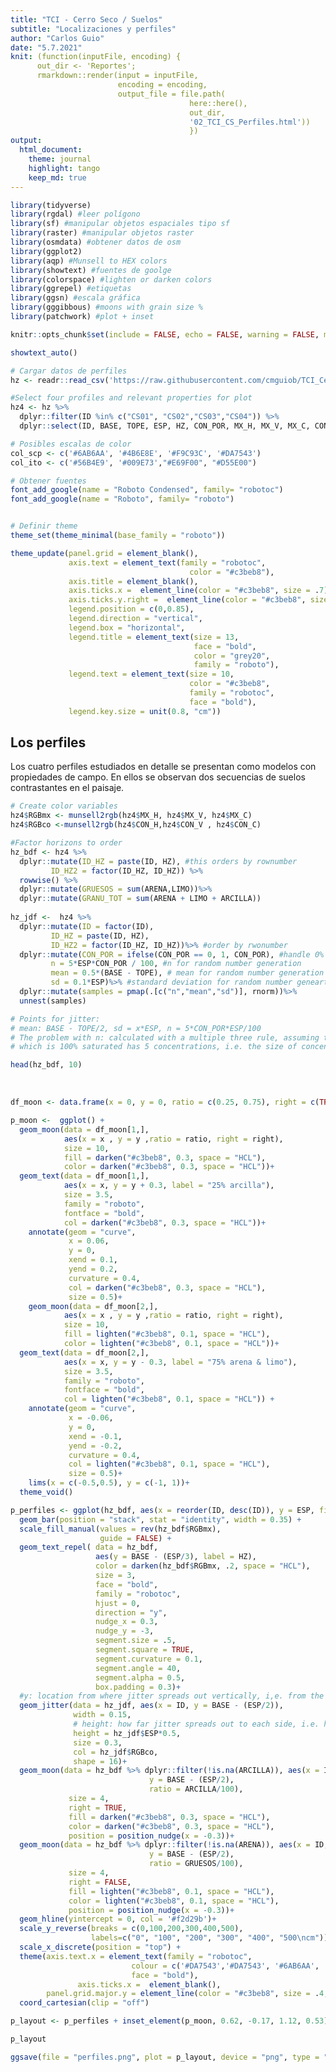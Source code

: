 ```yaml
---
title: "TCI - Cerro Seco / Suelos"
subtitle: "Localizaciones y perfiles"
author: "Carlos Guio"
date: "5.7.2021"
knit: (function(inputFile, encoding) { 
      out_dir <- 'Reportes';
      rmarkdown::render(input = inputFile,
                        encoding = encoding, 
                        output_file = file.path(
                                        here::here(), 
                                        out_dir, 
                                        '02_TCI_CS_Perfiles.html'))
                                        })
output:
  html_document:
    theme: journal
    highlight: tango
    keep_md: true
---
```



```r

library(tidyverse)
library(rgdal) #leer polígono
library(sf) #manipular objetos espaciales tipo sf
library(raster) #manipular objetos raster
library(osmdata) #obtener datos de osm
library(ggplot2)
library(aqp) #Munsell to HEX colors
library(showtext) #fuentes de goolge
library(colorspace) #lighten or darken colors
library(ggrepel) #etiquetas 
library(ggsn) #escala gráfica
library(gggibbous) #moons with grain size %
library(patchwork) #plot + inset

knitr::opts_chunk$set(include = FALSE, echo = FALSE, warning = FALSE, message = FALSE, fig.align="center", fig.showtext = TRUE, fig.retina = 1, dpi = 300, out.width = "70%")

showtext_auto()
```


```r

# Cargar datos de perfiles
hz <- readr::read_csv('https://raw.githubusercontent.com/cmguiob/TCI_CerroSeco_git/main/Datos/Suelos_CS_Horiz.csv')

#Select four profiles and relevant properties for plot
hz4 <- hz %>%
  dplyr::filter(ID %in% c("CS01", "CS02","CS03","CS04")) %>%
  dplyr::select(ID, BASE, TOPE, ESP, HZ, CON_POR, MX_H, MX_V, MX_C, CON_H, CON_V, CON_C, ARENA, LIMO, ARCILLA )

```


```r

# Posibles escalas de color
col_scp <- c('#6AB6AA', '#4B6E8E', '#F9C93C', '#DA7543')
col_ito <- c('#56B4E9', '#009E73',"#E69F00", "#D55E00")

# Obtener fuentes
font_add_google(name = "Roboto Condensed", family= "robotoc")
font_add_google(name = "Roboto", family= "roboto")


# Definir theme
theme_set(theme_minimal(base_family = "roboto"))

theme_update(panel.grid = element_blank(),
             axis.text = element_text(family = "robotoc",
                                        color = "#c3beb8"),
             axis.title = element_blank(),
             axis.ticks.x =  element_line(color = "#c3beb8", size = .7),
             axis.ticks.y.right =  element_line(color = "#c3beb8", size = .7),
             legend.position = c(0,0.85),
             legend.direction = "vertical", 
             legend.box = "horizontal",
             legend.title = element_text(size = 13, 
                                         face = "bold", 
                                         color = "grey20", 
                                         family = "roboto"),
             legend.text = element_text(size = 10, 
                                        color = "#c3beb8", 
                                        family = "robotoc",
                                        face = "bold"),
             legend.key.size = unit(0.8, "cm"))

```


## Los perfiles

Los cuatro perfiles estudiados en detalle se presentan como modelos con propiedades de campo. En ellos se observan dos secuencias de suelos contrastantes en el paisaje.

```r

# Create color variables
hz4$RGBmx <- munsell2rgb(hz4$MX_H, hz4$MX_V, hz4$MX_C)
hz4$RGBco <-munsell2rgb(hz4$CON_H,hz4$CON_V , hz4$CON_C)

#Factor horizons to order
hz_bdf <- hz4 %>%
  dplyr::mutate(ID_HZ = paste(ID, HZ), #this orders by rownumber
         ID_HZ2 = factor(ID_HZ, ID_HZ)) %>%
  rowwise() %>%
  dplyr::mutate(GRUESOS = sum(ARENA,LIMO))%>%
  dplyr::mutate(GRANU_TOT = sum(ARENA + LIMO + ARCILLA))
  
hz_jdf <-  hz4 %>%
  dplyr::mutate(ID = factor(ID),
         ID_HZ = paste(ID, HZ), 
         ID_HZ2 = factor(ID_HZ, ID_HZ))%>% #order by rwonumber
  dplyr::mutate(CON_POR = ifelse(CON_POR == 0, 1, CON_POR), #handle 0% concen.
         n = 5*ESP*CON_POR / 100, #n for random number generation
         mean = 0.5*(BASE - TOPE), # mean for random number generation
         sd = 0.1*ESP)%>% #standard deviation for random number geneartion
  dplyr::mutate(samples = pmap(.[c("n","mean","sd")], rnorm))%>%
  unnest(samples)

# Points for jitter:
# mean: BASE - TOPE/2, sd = x*ESP, n = 5*CON_POR*ESP/100
# The problem with n: calculated with a multiple three rule, assuming that 1cm 
# which is 100% saturated has 5 concentrations, i.e. the size of concentrations is 2mm

head(hz_bdf, 10)
```
 
\

```r

df_moon <- data.frame(x = 0, y = 0, ratio = c(0.25, 0.75), right = c(TRUE, FALSE))  

p_moon <-  ggplot() +
  geom_moon(data = df_moon[1,], 
            aes(x = x , y = y ,ratio = ratio, right = right), 
            size = 10, 
            fill = darken("#c3beb8", 0.3, space = "HCL"),
            color = darken("#c3beb8", 0.3, space = "HCL"))+
  geom_text(data = df_moon[1,],
            aes(x = x, y = y + 0.3, label = "25% arcilla"),
            size = 3.5,
            family = "roboto",
            fontface = "bold",
            col = darken("#c3beb8", 0.3, space = "HCL"))+
    annotate(geom = "curve", 
             x = 0.06, 
             y = 0,
             xend = 0.1, 
             yend = 0.2, 
             curvature = 0.4,
             col = darken("#c3beb8", 0.3, space = "HCL"),
             size = 0.5)+
    geom_moon(data = df_moon[2,], 
            aes(x = x , y = y ,ratio = ratio, right = right), 
            size = 10, 
            fill = lighten("#c3beb8", 0.1, space = "HCL"),
            color = lighten("#c3beb8", 0.1, space = "HCL"))+
  geom_text(data = df_moon[2,],
            aes(x = x, y = y - 0.3, label = "75% arena & limo"),
            size = 3.5,
            family = "roboto",
            fontface = "bold",
            col = lighten("#c3beb8", 0.1, space = "HCL")) +
    annotate(geom = "curve", 
             x = -0.06, 
             y = 0,
             xend = -0.1, 
             yend = -0.2, 
             curvature = 0.4,
             col = lighten("#c3beb8", 0.1, space = "HCL"),
             size = 0.5)+
    lims(x = c(-0.5,0.5), y = c(-1, 1))+
  theme_void()

```

 
```r


p_perfiles <- ggplot(hz_bdf, aes(x = reorder(ID, desc(ID)), y = ESP, fill = forcats::fct_rev(ID_HZ2))) + 
  geom_bar(position = "stack", stat = "identity", width = 0.35) +
  scale_fill_manual(values = rev(hz_bdf$RGBmx),
                    guide = FALSE) +
  geom_text_repel( data = hz_bdf,   
                   aes(y = BASE - (ESP/3), label = HZ),
                   color = darken(hz_bdf$RGBmx, .2, space = "HCL"),
                   size = 3,
                   face = "bold",
                   family = "robotoc",
                   hjust = 0,
                   direction = "y",
                   nudge_x = 0.3,
                   nudge_y = -3,
                   segment.size = .5,
                   segment.square = TRUE,
                   segment.curvature = 0.1,
                   segment.angle = 40,
                   segment.alpha = 0.5,
                   box.padding = 0.3)+
  #y: location from where jitter spreads out vertically, i,e. from the base minus half the tickness
  geom_jitter(data = hz_jdf, aes(x = ID, y = BASE - (ESP/2)),  
              width = 0.15, 
              # height: how far jitter spreads out to each side, i.e. half the tickness
              height = hz_jdf$ESP*0.5,
              size = 0.3,
              col = hz_jdf$RGBco,
              shape = 16)+
  geom_moon(data = hz_bdf %>% dplyr::filter(!is.na(ARCILLA)), aes(x = ID, 
                               y = BASE - (ESP/2), 
                               ratio = ARCILLA/100), 
             size = 4,
             right = TRUE,
             fill = darken("#c3beb8", 0.3, space = "HCL"),
             color = darken("#c3beb8", 0.3, space = "HCL"),
             position = position_nudge(x = -0.3))+
  geom_moon(data = hz_bdf %>% dplyr::filter(!is.na(ARENA)), aes(x = ID, 
                               y = BASE - (ESP/2), 
                               ratio = GRUESOS/100), 
             size = 4,
             right = FALSE,
             fill = lighten("#c3beb8", 0.1, space = "HCL"),
             color = lighten("#c3beb8", 0.1, space = "HCL"),
             position = position_nudge(x = -0.3))+
  geom_hline(yintercept = 0, col = '#f2d29b')+
  scale_y_reverse(breaks = c(0,100,200,300,400,500), 
                  labels=c("0", "100", "200", "300", "400", "500\ncm"))+
  scale_x_discrete(position = "top") +
  theme(axis.text.x = element_text(family = "robotoc",
                           colour = c('#DA7543','#DA7543', '#6AB6AA', '#4B6E8E'),
                           face = "bold"),
               axis.ticks.x =  element_blank(),
        panel.grid.major.y = element_line(color = "#c3beb8", size = .4, linetype = c("13"))) +
  coord_cartesian(clip = "off")

```

```r

p_layout <- p_perfiles + inset_element(p_moon, 0.62, -0.17, 1.12, 0.53) # l, b, r, t

p_layout
```

```r


ggsave(file = "perfiles.png", plot = p_layout, device = "png", type = "cairo", path = here::here("graficas"), dpi = 300)

```

